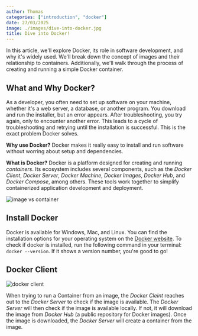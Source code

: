 ```yaml
---
author: Thomas
categories: ["introduction", "docker"]
date: 27/03/2025
image: ./images/dive-into-docker.jpg
title: Dive into Docker!
---
```



In this article, we'll explore Docker, its role in software development, and why
it's widely used. We'll break down the concept of images and their relationship
to containers. Additionally, we'll walk through the process of creating and
running a simple Docker container.

## What and Why Docker?

As a developer, you often need to set up software on your machine, whether it's
a web server, a database, or another program. You download and run the
installer, but an error appears. After troubleshooting, you try again, only to
encounter another error. This leads to a cycle of troubleshooting and retrying
until the installation is successful. This is the exact problem Docker solves.

**Why use Docker?** Docker makes it really easy to install and run software
without worring about setup and dependencies.

**What is Docker?** Docker is a platform designed for creating and running
_containers_. Its ecosystem includes several components, such as the _Docker
Client_, _Docker Server_, _Docker Machine_, _Docker Images_, _Docker Hub_, and
_Docker Compose_, among others. These tools work together to simplify
containerized application development and deployment.

<Image src={image_container} alt="image vs container" class="mx-auto" />

## Install Docker

Docker is available for Windows, Mac, and Linux. You can find the installation
options for your operating system on the
[Docker website](https://docs.docker.com/get-started/get-docker/). To check if
docker is installed, run the following command in your terminal:
`docker --version`. If it shows a version number, you're good to go!

## Docker Client

<Image src={docker_client} alt="docker client" class="mx-auto" />

When trying to run a Container from an image, the _Docker Cleint_ reaches out to
the _Docker Server_ to check if the image is available. The _Docker Server_ will
then check if the image is available locally. If not, it will download the image
from _Docker Hub_ (a public repository for Docker images). Once the image is
downloaded, the _Docker Server_ will create a container from the image.
